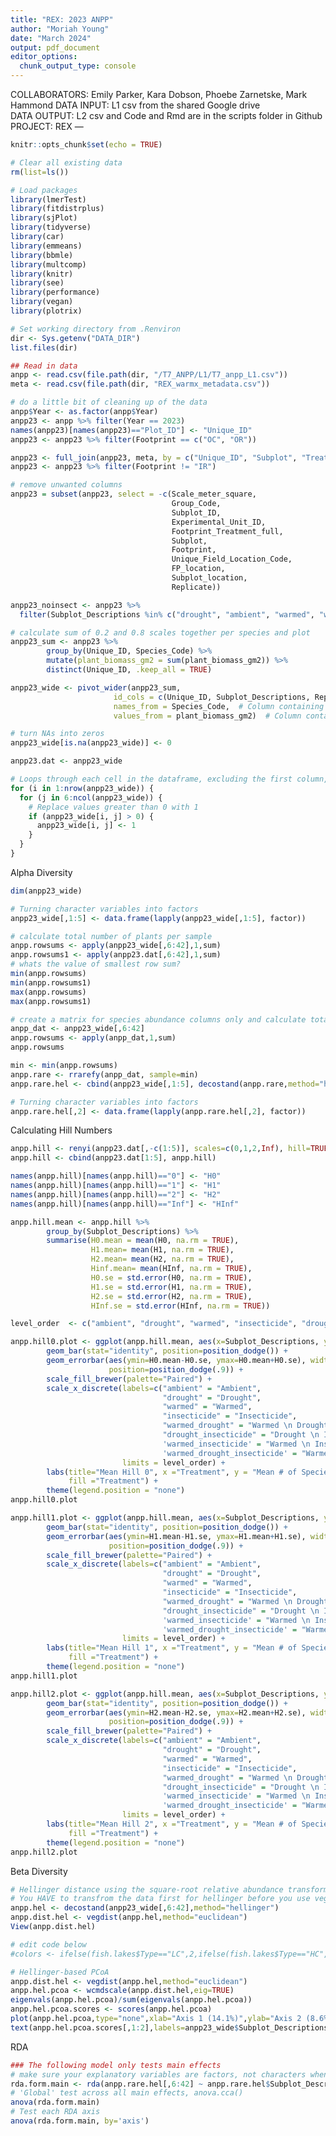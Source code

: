 ```yaml
---
title: "REX: 2023 ANPP"
author: "Moriah Young"
date: "March 2024"
output: pdf_document
editor_options: 
  chunk_output_type: console
---
```

COLLABORATORS: Emily Parker, Kara Dobson, Phoebe Zarnetske, Mark Hammond
DATA INPUT: L1 csv from the shared Google drive  
DATA OUTPUT: L2 csv and Code and Rmd are in the scripts folder in Github  
PROJECT: REX
---

```r
knitr::opts_chunk$set(echo = TRUE)
```

```r
# Clear all existing data
rm(list=ls())

# Load packages
library(lmerTest)
library(fitdistrplus)
library(sjPlot)
library(tidyverse)
library(car)
library(emmeans)
library(bbmle)
library(multcomp)
library(knitr)
library(see)
library(performance)
library(vegan)
library(plotrix)

# Set working directory from .Renviron
dir <- Sys.getenv("DATA_DIR")
list.files(dir)

## Read in data
anpp <- read.csv(file.path(dir, "/T7_ANPP/L1/T7_anpp_L1.csv"))
meta <- read.csv(file.path(dir, "REX_warmx_metadata.csv"))

# do a little bit of cleaning up of the data
anpp$Year <- as.factor(anpp$Year)
anpp23 <- anpp %>% filter(Year == 2023)
names(anpp23)[names(anpp23)=="Plot_ID"] <- "Unique_ID"
anpp23 <- anpp23 %>% filter(Footprint == c("OC", "OR"))

anpp23 <- full_join(anpp23, meta, by = c("Unique_ID", "Subplot", "Treatment", "Replicate", "Footprint"))
anpp23 <- anpp23 %>% filter(Footprint != "IR")

# remove unwanted columns
anpp23 = subset(anpp23, select = -c(Scale_meter_square,
                                    Group_Code,
                                    Subplot_ID,
                                    Experimental_Unit_ID,
                                    Footprint_Treatment_full,
                                    Subplot,
                                    Footprint,
                                    Unique_Field_Location_Code,
                                    FP_location,
                                    Subplot_location,
                                    Replicate))

anpp23_noinsect <- anpp23 %>% 
  filter(Subplot_Descriptions %in% c("drought", "ambient", "warmed", "warmed_drought"))
```

```r
# calculate sum of 0.2 and 0.8 scales together per species and plot
anpp23_sum <- anpp23 %>%
        group_by(Unique_ID, Species_Code) %>%
        mutate(plant_biomass_gm2 = sum(plant_biomass_gm2)) %>%
        distinct(Unique_ID, .keep_all = TRUE)

anpp23_wide <- pivot_wider(anpp23_sum, 
                       id_cols = c(Unique_ID, Subplot_Descriptions, Rep, Footprint_Location, Subplot_Location), #Columns that uniquely identify each row
                       names_from = Species_Code,  # Column containing variable names
                       values_from = plant_biomass_gm2)  # Column containing values

# turn NAs into zeros
anpp23_wide[is.na(anpp23_wide)] <- 0

anpp23.dat <- anpp23_wide

# Loops through each cell in the dataframe, excluding the first column, and for every cell that has a value >0, then it's replaced with a 1 - this gives us count data rather than abundance data
for (i in 1:nrow(anpp23_wide)) {
  for (j in 6:ncol(anpp23_wide)) {
    # Replace values greater than 0 with 1
    if (anpp23_wide[i, j] > 0) {
      anpp23_wide[i, j] <- 1
    }
  }
}

```

Alpha Diversity
```r
dim(anpp23_wide)

# Turning character variables into factors
anpp23_wide[,1:5] <- data.frame(lapply(anpp23_wide[,1:5], factor))

# calculate total number of plants per sample
anpp.rowsums <- apply(anpp23_wide[,6:42],1,sum)
anpp.rowsums1 <- apply(anpp23.dat[,6:42],1,sum)
# whats the value of smallest row sum?
min(anpp.rowsums)
min(anpp.rowsums1)
max(anpp.rowsums)
max(anpp.rowsums1)

# create a matrix for species abundance columns only and calculate totals per sample
anpp_dat <- anpp23_wide[,6:42]
anpp.rowsums <- apply(anpp_dat,1,sum)
anpp.rowsums

min <- min(anpp.rowsums)
anpp.rare <- rrarefy(anpp_dat, sample=min)
anpp.rare.hel <- cbind(anpp23_wide[,1:5], decostand(anpp.rare,method="hellinger"))

# Turning character variables into factors
anpp.rare.hel[,2] <- data.frame(lapply(anpp.rare.hel[,2], factor))
```

Calculating Hill Numbers
```r
anpp.hill <- renyi(anpp23.dat[,-c(1:5)], scales=c(0,1,2,Inf), hill=TRUE)
anpp.hill <- cbind(anpp23.dat[1:5], anpp.hill)

names(anpp.hill)[names(anpp.hill)=="0"] <- "H0"
names(anpp.hill)[names(anpp.hill)=="1"] <- "H1"
names(anpp.hill)[names(anpp.hill)=="2"] <- "H2"
names(anpp.hill)[names(anpp.hill)=="Inf"] <- "HInf"

anpp.hill.mean <- anpp.hill %>%
        group_by(Subplot_Descriptions) %>% 
        summarise(H0.mean = mean(H0, na.rm = TRUE),
                  H1.mean= mean(H1, na.rm = TRUE),
                  H2.mean= mean(H2, na.rm = TRUE),
                  Hinf.mean= mean(HInf, na.rm = TRUE),
                  H0.se = std.error(H0, na.rm = TRUE),
                  H1.se = std.error(H1, na.rm = TRUE),
                  H2.se = std.error(H2, na.rm = TRUE),
                  HInf.se = std.error(HInf, na.rm = TRUE))

level_order  <- c("ambient", "drought", "warmed", "insecticide", "drought_insecticide", 'warmed_insecticide', "warmed_drought", "warmed_drought_insecticide")

anpp.hill0.plot <- ggplot(anpp.hill.mean, aes(x=Subplot_Descriptions, y = H0.mean, fill=Subplot_Descriptions)) +
        geom_bar(stat="identity", position=position_dodge()) +
        geom_errorbar(aes(ymin=H0.mean-H0.se, ymax=H0.mean+H0.se), width=.2, 
                      position=position_dodge(.9)) + 
        scale_fill_brewer(palette="Paired") + 
        scale_x_discrete(labels=c("ambient" = "Ambient",
                                  "drought" = "Drought",
                                  "warmed" = "Warmed",
                                  "insecticide" = "Insecticide",
                                  "warmed_drought" = "Warmed \n Drought",
                                  "drought_insecticide" = "Drought \n Insecticide",
                                  'warmed_insecticide' = "Warmed \n Insecticide",
                                  'warmed_drought_insecticide' = "Warmed \n Drought \n Insecticide"),
                         limits = level_order) +
        labs(title="Mean Hill 0", x ="Treatment", y = "Mean # of Species", 
             fill ="Treatment") +
        theme(legend.position = "none")
anpp.hill0.plot

anpp.hill1.plot <- ggplot(anpp.hill.mean, aes(x=Subplot_Descriptions, y = H1.mean, fill=Subplot_Descriptions)) +
        geom_bar(stat="identity", position=position_dodge()) +
        geom_errorbar(aes(ymin=H1.mean-H1.se, ymax=H1.mean+H1.se), width=.2, 
                      position=position_dodge(.9)) + 
        scale_fill_brewer(palette="Paired") + 
        scale_x_discrete(labels=c("ambient" = "Ambient",
                                  "drought" = "Drought",
                                  "warmed" = "Warmed",
                                  "insecticide" = "Insecticide",
                                  "warmed_drought" = "Warmed \n Drought",
                                  "drought_insecticide" = "Drought \n Insecticide",
                                  'warmed_insecticide' = "Warmed \n Insecticide",
                                  'warmed_drought_insecticide' = "Warmed \n Drought \n Insecticide"),
                         limits = level_order) +
        labs(title="Mean Hill 1", x ="Treatment", y = "Mean # of Species", 
             fill ="Treatment") +
        theme(legend.position = "none")
anpp.hill1.plot

anpp.hill2.plot <- ggplot(anpp.hill.mean, aes(x=Subplot_Descriptions, y = H2.mean, fill=Subplot_Descriptions)) +
        geom_bar(stat="identity", position=position_dodge()) +
        geom_errorbar(aes(ymin=H2.mean-H2.se, ymax=H2.mean+H2.se), width=.2, 
                      position=position_dodge(.9)) + 
        scale_fill_brewer(palette="Paired") + 
        scale_x_discrete(labels=c("ambient" = "Ambient",
                                  "drought" = "Drought",
                                  "warmed" = "Warmed",
                                  "insecticide" = "Insecticide",
                                  "warmed_drought" = "Warmed \n Drought",
                                  "drought_insecticide" = "Drought \n Insecticide",
                                  'warmed_insecticide' = "Warmed \n Insecticide",
                                  'warmed_drought_insecticide' = "Warmed \n Drought \n Insecticide"),
                         limits = level_order) +
        labs(title="Mean Hill 2", x ="Treatment", y = "Mean # of Species", 
             fill ="Treatment") +
        theme(legend.position = "none")
anpp.hill2.plot
```

Beta Diversity
```r
# Hellinger distance using the square-root relative abundance transform implemented in decostand
# You HAVE to transfrom the data first for hellinger before you use vegdist
anpp.hel <- decostand(anpp23_wide[,6:42],method="hellinger")
anpp.dist.hel <- vegdist(anpp.hel,method="euclidean")
View(anpp.dist.hel)

# edit code below
#colors <- ifelse(fish.lakes$Type=="LC",2,ifelse(fish.lakes$Type=="HC",3,ifelse(fish.lakes$Type=="LP",4,5)))

# Hellinger-based PCoA
anpp.dist.hel <- vegdist(anpp.hel,method="euclidean")
anpp.hel.pcoa <- wcmdscale(anpp.dist.hel,eig=TRUE)
eigenvals(anpp.hel.pcoa)/sum(eigenvals(anpp.hel.pcoa))
anpp.hel.pcoa.scores <- scores(anpp.hel.pcoa)
plot(anpp.hel.pcoa,type="none",xlab="Axis 1 (14.1%)",ylab="Axis 2 (8.6%)")
text(anpp.hel.pcoa.scores[,1:2],labels=anpp23_wide$Subplot_Descriptions)
```

RDA
```r
### The following model only tests main effects
# make sure your explanatory variables are factors, not characters when loaded into R
rda.form.main <- rda(anpp.rare.hel[,6:42] ~ anpp.rare.hel$Subplot_Descriptions)
# 'Global' test across all main effects, anova.cca()
anova(rda.form.main)
# Test each RDA axis
anova(rda.form.main, by='axis')
```
